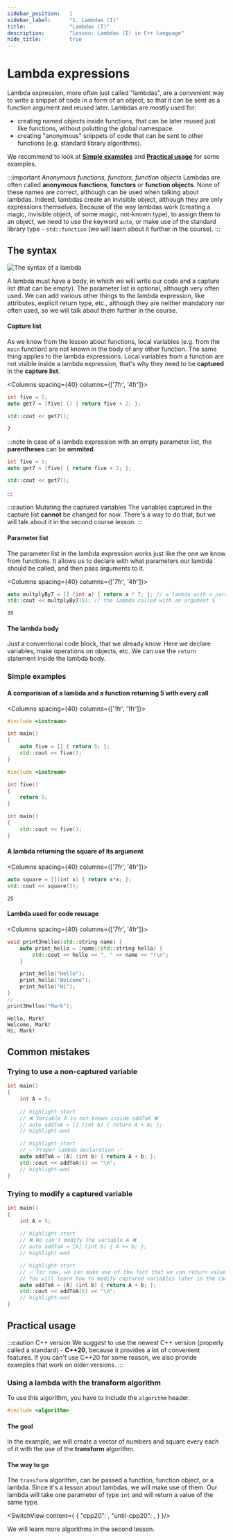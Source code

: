 ```yaml
---
sidebar_position:	1
sidebar_label:		"1. Lambdas (I)"
title:				"Lambdas (I)"
description:		"Lesson: Lambdas (I) in C++ language"
hide_title:			true
---
```





# Lambda expressions

Lambda expression, more often just called "lambdas", are a convenient way to write a snippet of code in a form of an object,
so that it can be sent as a function argument and reused later.
Lambdas are mostly used for:
 - creating named objects inside functions, that can be later reused just like functions, without polutting the global namespace.
 - creating "anonymous" snippets of code that can be sent to other functions (e.g. standard library algorithms).

We recommend to look at [**Simple examples**](#simple-examples) and [**Practical usage**](#practical-usage) for some examples.

:::important *Anonymous functions, functors, function objects*
Lambdas are often called **anonymous functions**, **functors** or **function objects**.
None of these names are correct, although can be used when talking about lambdas.
Indeed, lambdas create an invisible object, although they are only expressions themselves.
Because of the way lambdas work (creating a magic, invisible object, of some magic, not-known type), to assign them to an object,
we need to use the keyword `auto`, or make use of the standard library type - `std::function` (we will learn about it further in the course).
:::

## The syntax
<Image center
		maxheight={470}
		alt="The syntax of a lambda"
		src="/img/tutorials/course/intermediate/lambdas/summary-en.png"
	/>
<br/>

A lambda must have a body, in which we will write our code and a capture list (that can be empty).
The parameter list is optional, although very often used.
We can add various other things to the lambda expression, like attributes, explicit return type, etc.,
although they are neither mandatory nor often used, so we will talk about them further in the course.

#### Capture list
As we know from the lesson about functions, local variables (e.g. from the `main` function) are not known in the body of any other function.
The same thing applies to the lambda expressions. Local variables from a function are not visible inside a lambda expression,
that's why they need to be **captured** in the **capture list**.

<Columns spacing={40} columns={['7fr', '4fr']}>
<div>

```cpp title="A lambda with a capture list"
int five = 5;
auto get7 = [five] () { return five + 2; };

std::cout << get7();
```

</div>

<div>

```plaintext title="Result (console)"
7
```

</div>
</Columns>

:::note
In case of a lambda expression with an empty parameter list, the **parentheses** can be **ommited**.
```cpp
int five = 5;
auto get7 = [five] { return five + 2; };

std::cout << get7();
```
:::

:::caution Mutating the captured variables
The variables captured in the capture list **cannot** be changed for now.
There's a way to do that, but we will talk about it in the second course lesson.
:::

#### Parameter list

The parameter list in the lambda expression works just like the one we know from functions.
It allows us to declare with what parameters our lambda should be called, and then pass arguments to it.

<Columns spacing={40} columns={['7fr', '4fr']}>
<div>

```cpp title="A lambda with a parameter list."
auto multplyBy7 = [] (int a) { return a * 7; }; // a lambda with a parameter of type int
std::cout << multplyBy7(5); // the lambda called with an argument 5
```

</div>

<div>

```plaintext title="Result (console)"
35
```

</div>
</Columns>

#### The lambda body
Just a conventional code block, that we already know. Here we declare variables, make operations on objects, etc.
We can use the `return` statement inside the lambda body.

### Simple examples

#### A comparision of a lambda and a function returning 5 with every call

<Columns spacing={40} columns={['1fr', '1fr']}>
<div>

```cpp title="Lambda"
#include <iostream>

int main()
{
	auto five = [] { return 5; };
	std::cout << five();
}
```

</div>

<div>

```cpp title="Function"
#include <iostream>

int five() 
{
	return 5;
}

int main()
{
	std::cout << five();
}
```

</div>
</Columns>

#### A lambda returning the square of its argument

<Columns spacing={40} columns={['7fr', '4fr']}>
<div>

```cpp title="Lambda expression with a parameter"
auto square = [](int x) { return x*x; };
std::cout << square(5);
```

</div>

<div>

```plaintext title="Result (console)"
25
```

</div>
</Columns>

#### Lambda used for code reusage

<Columns spacing={40} columns={['7fr', '4fr']}>
<div>

```cpp title="Lambda as a function in function"
void print3Hellos(std::string name) {
	auto print_hello = [name](std::string hello) {
		std::cout << hello << ", " << name << "!\n";
	}

	print_hello("Hello");
	print_hello("Welcome");
	print_hello("Hi");
}
// ...
print3Hellos("Mark");
```

</div>

<div>

```plaintext title="Result (console)"
Hello, Mark!
Welcome, Mark!
Hi, Mark!
```

</div>
</Columns>

## Common mistakes

### Trying to use a non-captured variable

```cpp title='Trying to use a non-captured variable'
int main()
{
	int A = 5;
	
	// highlight-start
	// ❌ Variable A is not known inside addToA ❌ 
	// auto addToA = [] (int b) { return A + b; };
	// highlight-end

	// highlight-start
	// ✅ Proper lambda declaration ✅
	auto addToA = [A] (int b) { return A + b; };
	std::cout << addToA(5) << "\n";
	// highlight-end
}
```

### Trying to modify a captured variable

```cpp title='Trying to modify a captured variable'
int main()
{
	int A = 5;
	
	// highlight-start
	// ❌ We can't modify the variable A ❌
	// auto addToA = [A] (int b) { A += b; };
	// highlight-end

	// highlight-start
	// ✅ For now, we can make use of the fact that we can return values.
	// You will learn how to modify captured variables later in the course. ✅
	auto addToA = [A] (int b) { return A + b; };
	std::cout << addToA(5) << "\n";
	// highlight-end
}
```

## Practical usage

:::caution C++ version
We suggest to use the newest C++ version (properly called a standard) - **C++20**,
because it provides a lot of convenient features.
If you can't use C++20 for some reason, we also provide examples that work on older versions.
:::

### Using a lambda with the **transform** algorithm

To use this algorithm, you have to include the `algorithm` header.

```cpp
#include <algorithm>
```

#### The goal
In the example, we will create a vector of numbers and square every each of it with the use of the **transform** algorithm.

#### The way to go
The `transform` algorithm, can be passed a function, function object, or a lambda.
Since it's a lesson about lambdas, we will make use of them. Our lambda will take one parameter of type `int` and will return a value of the same type.

<SwitchView content={
		{
			"cpp20":		<TransformIntroExampleCpp20 />,
			"until-cpp20":	<TransformIntroExampleUntilCpp20 />,
		}
	}/>

We will learn more algorithms in the second lesson.